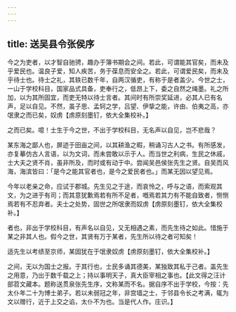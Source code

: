 ```yaml
---
---
---
```

title: 送吴县令张侯序
---



今之为吏者，以才智自驰骋，趣办于簿书期会之间。若此，可谓能其官矣，而未及乎爱民也。温良子爱，知人疾苦，务于葆息而安全之。若此，可谓爱民矣，而未及乎待士也。待士之礼，其轶已数千年，自两汉循吏，有称于是者盖少。今世之士，一山于学校科目，国家品式具备，吏奉行之，低昂上下，委之自然之绳墨。礼之所加，以为其所固宜，而吏无特以待士言者。其间时有所崇奖延进，必其人已有名声，足以自见。不然，虽子思、孟轲之学，吕望、伊挚之能，许由、伯夷之高，亦氓隶之而已矣，奴虏【虏原刻墨钉，依大全集校补。】

之而已矣。噫！士生于今之世，不出于学校科目，无名声以自见，岂不悲哉？

某东海之鄙人也，屏迹于田亩之间，以其耕渔之暇，稍诵习古人之书。有所感发，亦复摹仿古人言语，以为文词，而未尝敢以示于人。而当世之利病，生民之休戚，士大夫之贤不肖，虽非所及，而时或有动于中。尝闻吴邑侯张先生之贤。自吴而风海，海滨皆曰：「是今之能其官者也，是今之爱民者也。」而某无因以望见焉。

今年以老亲之命，应试于郡城。先生见之于途，而哀怜之，呼与之语，而索观其文，为之进于有司；而其意犹歉焉若有所不足者，嘅焉若其力有不能自致者，恻恻焉若有不忍弃者。夫士之处势，固世之所氓隶而奴虏【虏原刻墨钉，依大全集校补。】

者也，非出于学校科目，有声名以自见，又无相遇之素，而先生待之如此。惜施于某之非其人也。假今之世，其贤有万于某者，先生所以待之者可知矣！

适先生以考绩至京师，某固犹在于氓隶奴虏【虏原刻墨钉，依大全集校补。】

之间，无以为国士之报。于其行也，士民多诵其德美，某独致其私于己者。盖先生之用意，乃出于数千载之上；持以事明天子，真大臣宰相之事也。【此文得之汪计部苕文藏本。题称送贯泉张先生序，文称某而不名。据自序不出于学校，今按：先太仆年二十为博士弟子。若以未弱冠之年，非宫墙之士，于邻县令长之考满，辄为文以赠行，近于上交之谄，太仆不为也。当是代人作。庄识。】